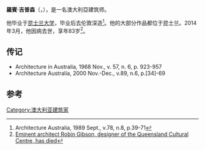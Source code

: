 '''羅賓·吉普森'''（{{lang-en|Robin Gibson}}，{{bd|1930年|5月15日|2014年|3月28日|catIdx=Gibson}}），是一名澳大利亞建筑师。

他毕业于[[昆士兰大学|昆士兰大学]]，毕业后去伦敦深造<ref name="sept">Architecture Australia, 1989 Sept., v.78, n.8, p.39-71</ref>。他的大部分作品都位于昆士兰。2014年3月，他因病去世，享年83岁<ref>[http://www.couriermail.com.au/news/queensland/eminent-architect-robin-gibson-designer-of-the-queensland-cultural-centre-has-died/story-fnihsrf2-1226868170091 Eminent architect Robin Gibson, designer of the Queensland Cultural Centre, has died]</ref>。

==传记==
*Architecture in Australia, 1968 Nov., v. 57, n. 6, p. 923-957
*Architecture Australia, 2000 Nov.-Dec., v.89, n.6, p.[34]-69

==参考==
{{reflist}}
{{Authority control}}

{{DEFAULTSORT:Gibson, Robin}}

[[Category:澳大利亚建筑家|Category:澳大利亚建筑家]]